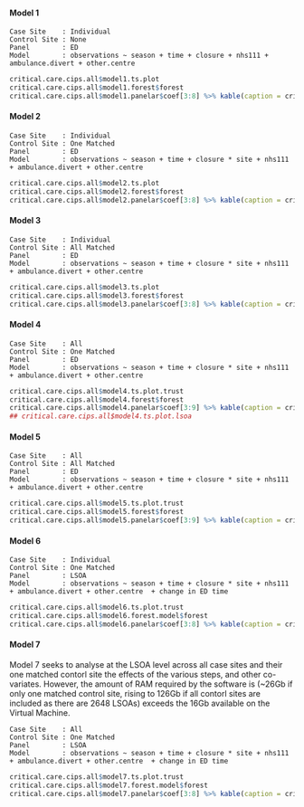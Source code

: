 #### Model 1
`Case Site    : Individual`\
`Control Site : None`\
`Panel        : ED`\
`Model        : observations ~ season + time + closure + nhs111 + ambulance.divert + other.centre `\

```r
critical.care.cips.all$model1.ts.plot
critical.care.cips.all$model1.forest$forest
critical.care.cips.all$model1.panelar$coef[3:8] %>% kable(caption = critical.care.cips.all$model1.panelar$caption)
```

#### Model 2

`Case Site    : Individual`\
`Control Site : One Matched`\
`Panel        : ED`\
`Model        : observations ~ season + time + closure * site + nhs111 + ambulance.divert + other.centre `\

```r
critical.care.cips.all$model2.ts.plot
critical.care.cips.all$model2.forest$forest
critical.care.cips.all$model2.panelar$coef[3:8] %>% kable(caption = critical.care.cips.all$model2.panelar$caption)
```

#### Model 3

`Case Site    : Individual`\
`Control Site : All Matched`\
`Panel        : ED`\
`Model        : observations ~ season + time + closure * site + nhs111 + ambulance.divert + other.centre `\

```r
critical.care.cips.all$model3.ts.plot
critical.care.cips.all$model3.forest$forest
critical.care.cips.all$model3.panelar$coef[3:8] %>% kable(caption = critical.care.cips.all$model3.panelar$caption)
```

#### Model 4

`Case Site    : All`\
`Control Site : One Matched`\
`Panel        : ED`\
`Model        : observations ~ season + time + closure * site + nhs111 + ambulance.divert + other.centre `\

```r
critical.care.cips.all$model4.ts.plot.trust
critical.care.cips.all$model4.forest$forest
critical.care.cips.all$model4.panelar$coef[3:9] %>% kable(caption = critical.care.cips.all$model4.panelar$caption)
## critical.care.cips.all$model4.ts.plot.lsoa
```

#### Model 5

`Case Site    : All`\
`Control Site : All Matched`\
`Panel        : ED`\
`Model        : observations ~ season + time + closure * site + nhs111 + ambulance.divert + other.centre `\


```r
critical.care.cips.all$model5.ts.plot.trust
critical.care.cips.all$model5.forest$forest
critical.care.cips.all$model5.panelar$coef[3:9] %>% kable(caption = critical.care.cips.all$model5.panelar$caption)
```

#### Model 6

`Case Site    : Individual`\
`Control Site : One Matched`\
`Panel        : LSOA`\
`Model        : observations ~ season + time + closure * site + nhs111 + ambulance.divert + other.centre  + change in ED time`\

```r
critical.care.cips.all$model6.ts.plot.trust
critical.care.cips.all$model6.forest.model$forest
critical.care.cips.all$model6.panelar$coef[3:8] %>% kable(caption = critical.care.cips.all$model6.panelar$caption)
```

#### Model 7

Model 7 seeks to analyse at the LSOA level across all case sites and their one matched contorl site the effects of the various steps, and other co-variates.  However, the amount of RAM required by the software is (~26Gb if only one matched control site, rising to 126Gb if all contorl sites are included as there are 2648 LSOAs) exceeds the 16Gb available on the Virtual Machine.

`Case Site    : All`\
`Control Site : One Matched`\
`Panel        : LSOA`\
`Model        : observations ~ season + time + closure * site + nhs111 + ambulance.divert + other.centre  + change in ED time`\

```r
critical.care.cips.all$model7.ts.plot.trust
critical.care.cips.all$model7.forest.model$forest
critical.care.cips.all$model7.panelar$coef[3:8] %>% kable(caption = critical.care.cips.all$model7.panelar$caption)
```

